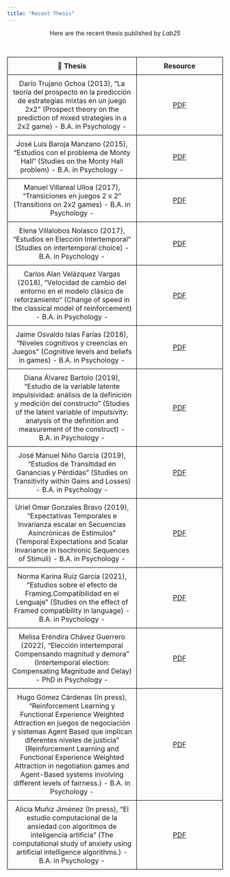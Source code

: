 ```yaml
---
title: "Recent Thesis"
---
```


<center> <p1>  Here are the recent thesis published by <i> Lab25 </i> </center>
</br>

<style>
    table {
        width: 100%;
        border-collapse: collapse;
    }
    th, td {
        border: 1px solid black;
        padding: 10px;
        text-align: center;
    }
    td:first-child {
        width: 60%;
    }
</style>
<table>
    <tr>
        <th>📒 Thesis</th>
        <th>Resource</th>
    </tr>
    <tr>
        <td>Darío Trujano Ochoa (2013), "La teoría del prospecto en la predicción de estrategias mixtas en un juego 2x2" (Prospect theory on the prediction of mixed strategies in a 2x2 game) - B.A. in Psychology -</td>
        <td><a href="http://132.248.9.195/ptd2013/noviembre/0706151/Index.html">PDF</a></td>
    </tr>
    <tr>
        <td>José Luis Baroja Manzano (2015), "Estudios con el problema de Monty Hall" (Studies on the Monty Hall problem) - B.A. in Psychology -</td>
        <td><a href="http://132.248.9.195/ptd2015/abril/0727618/Index.html">PDF</a></td>
    </tr>
    <tr>
        <td>Manuel Villareal Ulloa (2017), "Transiciones en juegos 2 x 2" (Transitions on 2x2 games) - B.A. in Psychology -</td>
        <td><a href="http://132.248.9.195/ptd2017/febrero/0756255/Index.html">PDF</a></td>
    </tr>
    <tr>
        <td>Elena Villalobos Nolasco (2017), "Estudios en Elección Intertemporal" (Studies on intertemporal choice) - B.A. in Psychology -</td>
        <td><a href="http://132.248.9.195/ptd2017/mayo/0759732/Index.html">PDF</a></td>
    </tr>
    <tr>
        <td>Carlos Alan Velázquez Vargas (2018), "Velocidad de cambio del entorno en el modelo clásico de reforzamiento" (Change of speed in the classical model of reinforcement) - B.A. in Psychology -</td>
        <td><a href="http://132.248.9.195/ptd2018/enero/0769970/Index.html">PDF</a></td>
    </tr>
    <tr>
        <td>Jaime Osvaldo Islas Farías (2018), "Niveles cognitivos y creencias en Juegos" (Cognitive levels and beliefs in games) - B.A. in Psychology -</td>
        <td><a href="http://132.248.9.195/ptd2018/agosto/0779927/Index.html">PDF</a></td>
    </tr>
    <tr>
        <td>Diana Álvarez Bartolo (2019), "Estudio de la variable latente impulsividad: análisis de la definición y medición del constructo" (Studies of the latent variable of impulsivity: analysis of the definition and measurement of the construct) - B.A. in Psychology -</td>
        <td><a href="http://132.248.9.195/ptd2019/abril/0787849/Index.html">PDF</a></td>
    </tr>
    <tr>
        <td>José Manuel Niño García (2019), "Estudios de Transitidad en Ganancias y Pérdidas" (Studies on Transitivity within Gains and Losses) - B.A. in Psychology -</td>
        <td><a href="http://132.248.9.195/ptd2019/junio/0789741/Index.html">PDF</a></td>
    </tr>
    <tr>
        <td>Uriel Omar Gonzales Bravo (2019), "Expectativas Temporales e Invarianza escalar en Secuencias Asincrónicas de Estímulos" (Temporal Expectations and Scalar Invariance in Isochronic Sequences of Stimuli) - B.A. in Psychology -</td>
        <td><a href="http://132.248.9.195/ptd2019/noviembre/0798092/Index.html">PDF</a></td>
    </tr>
    <tr>
        <td>Norma Karina Ruíz García (2021), "Estudios sobre el efecto de Framing.Compatibilidad en el Lenguaje" (Studies on the effect of Framed compatibility in language) - B.A. in Psychology -</td>
        <td><a href="http://132.248.9.195/ptd2021/mayo/0811875/Index.html">PDF</a></td>
    </tr>
    <tr>
        <td>Melisa Eréndira Chávez Guerrero (2022), "Elección intertemporal Compensando magnitud y demora" (Intertemporal election: Compensating Magnitude and Delay) - PhD in Psychology -</td>
        <td><a href="http://132.248.9.195/ptd2022/abril/0824767/Index.html">PDF</a></td>
    </tr>
    <tr>
        <td>Hugo Gómez Cárdenas (In press), "Reinforcement Learning y Functional Experience Weighted Attraction en juegos de negociación y sistemas Agent Based que implican diferentes niveles de justicia" (Reinforcement Learning and Functional Experience Weighted Attraction in negotiation games and Agent-Based systems involving different levels of fairness.) - B.A. in Psychology -</td>
        <td><a href="thesis/Hugo.pdf">PDF</a></td>
    </tr>
    <tr>
        <td>Alicia Muñiz Jiménez (In press), "El estudio computacional de la ansiedad con algoritmos de inteligencia artificia" (The computational study of anxiety using artificial intelligence algorithms.) - B.A. in Psychology -</td>
        <td><a href="thesis/Alicia.pdf">PDF</a></td>
    </tr>
</table>
